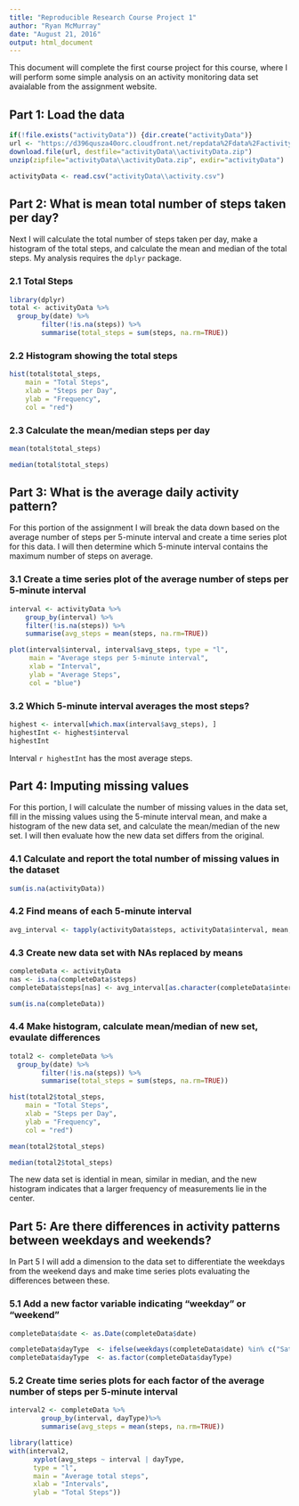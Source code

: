 ```yaml
---
title: "Reproducible Research Course Project 1"
author: "Ryan McMurray"
date: "August 21, 2016"
output: html_document
---
```


This document will complete the first course project for this course, where I will perform some simple analysis on an activity monitoring data set avaialable from the assignment website.

## Part 1: Load the data

```r
if(!file.exists("activityData")) {dir.create("activityData")}
url <- "https://d396qusza40orc.cloudfront.net/repdata%2Fdata%2Factivity.zip"
download.file(url, destfile="activityData\\activityData.zip")
unzip(zipfile="activityData\\activityData.zip", exdir="activityData")

activityData <- read.csv("activityData\\activity.csv")
```

## Part 2: What is mean total number of steps taken per day?

Next I will calculate the total number of steps taken per day, make a histogram of the total steps, and calculate the mean and median of the total steps.  My analysis requires the `dplyr` package.

### 2.1 Total Steps

```r
library(dplyr)
total <- activityData %>%
  group_by(date) %>%
        filter(!is.na(steps)) %>%
        summarise(total_steps = sum(steps, na.rm=TRUE))
```

### 2.2 Histogram showing the total steps

```r
hist(total$total_steps, 
    main = "Total Steps",
    xlab = "Steps per Day",
    ylab = "Frequency",
    col = "red")
```

### 2.3 Calculate the mean/median steps per day

```r
mean(total$total_steps)

median(total$total_steps)
```

## Part 3: What is the average daily activity pattern?

For this portion of the assignment I will break the data down based on the average number of steps per 5-minute interval and create a time series plot for this data.  I will then determine which 5-minute interval contains the maximum number of steps on average.

### 3.1 Create a time series plot of the average number of steps per 5-minute interval

```r
interval <- activityData %>%
    group_by(interval) %>%
    filter(!is.na(steps)) %>%
    summarise(avg_steps = mean(steps, na.rm=TRUE))

plot(interval$interval, interval$avg_steps, type = "l",
     main = "Average steps per 5-minute interval",
     xlab = "Interval",
     ylab = "Average Steps",
     col = "blue")
```

### 3.2 Which 5-minute interval averages the most steps?

```r
highest <- interval[which.max(interval$avg_steps), ]
highestInt <- highest$interval
highestInt
```

Interval `r highestInt` has the most average steps.

## Part 4: Imputing missing values

For this portion, I will calculate the number of missing values in the data set, fill in the missing values using the 5-minute interval mean, and make a histogram of the new data set, and calculate the mean/median of the new set.  I will then evaluate how the new data set differs from the original.

### 4.1 Calculate and report the total number of missing values in the dataset

```r
sum(is.na(activityData))
```

### 4.2 Find means of each 5-minute interval

```r
avg_interval <- tapply(activityData$steps, activityData$interval, mean, na.rm=TRUE, simplify = TRUE)
```

### 4.3 Create new data set with NAs replaced by means

```r
completeData <- activityData
nas <- is.na(completeData$steps)
completeData$steps[nas] <- avg_interval[as.character(completeData$interval[nas])]

sum(is.na(completeData))
```

### 4.4 Make histogram, calculate mean/median of new set, evaulate differences

```r
total2 <- completeData %>%
  group_by(date) %>%
        filter(!is.na(steps)) %>%
        summarise(total_steps = sum(steps, na.rm=TRUE))

hist(total2$total_steps, 
    main = "Total Steps",
    xlab = "Steps per Day",
    ylab = "Frequency",
    col = "red")

mean(total2$total_steps)

median(total2$total_steps)
```

The new data set is idential in mean, similar in median, and the new histogram indicates that a larger frequency of measurements lie in the center.

## Part 5: Are there differences in activity patterns between weekdays and weekends?

In Part 5 I will add a dimension to the data set to differentiate the weekdays from the weekend days and make time series plots evaluating the differences between these.

### 5.1 Add a new factor variable indicating "weekday" or "weekend"

```r
completeData$date <- as.Date(completeData$date)

completeData$dayType  <- ifelse(weekdays(completeData$date) %in% c("Saturday", "Sunday"), "weekend", "weekday")
completeData$dayType  <- as.factor(completeData$dayType)
```

### 5.2 Create time series plots for each factor of the average number of steps per 5-minute interval

```r
interval2 <- completeData %>%
        group_by(interval, dayType)%>%
        summarise(avg_steps = mean(steps, na.rm=TRUE))

library(lattice)
with(interval2, 
      xyplot(avg_steps ~ interval | dayType, 
      type = "l",      
      main = "Average total steps",
      xlab = "Intervals",
      ylab = "Total Steps"))
```
